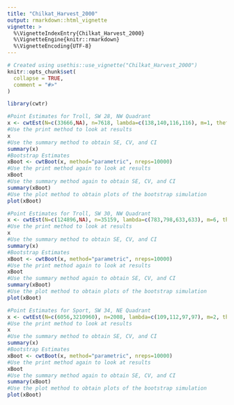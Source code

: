 ```yaml
---
title: "Chilkat_Harvest_2000"
output: rmarkdown::html_vignette
vignette: >
  %\VignetteIndexEntry{Chilkat_Harvest_2000}
  %\VignetteEngine{knitr::rmarkdown}
  %\VignetteEncoding{UTF-8}
---
```


```r
# Created using usethis::use_vignette("Chilkat_Harvest_2000")
knitr::opts_chunk$set(
  collapse = TRUE,
  comment = "#>"
)
```

```r
library(cwtr)
```


```r
#Point Estimates for Troll, SW 28, NW Quadrant
x <- cwtEst(N=c(33666,NA), n=7618, lambda=c(138,140,116,116), m=1, theta=c(0.018867925,102.145455))
#Use the print method to look at results
x
#Use the summary method to obtain SE, CV, and CI
summary(x)
#Bootstrap Estimates
xBoot <- cwtBoot(x, method="parametric", nreps=10000)
#Use the print method again to look at results
xBoot
#Use the summary method again to obtain SE, CV, and CI
summary(xBoot)
#Use the plot method to obtain plots of the bootstrap simulation
plot(xBoot)
```



```r
#Point Estimates for Troll, SW 30, NW Quadrant
x <- cwtEst(N=c(124896,NA), n=35159, lambda=c(783,798,633,633), m=6, theta=c(0.018867925,102.145455))
#Use the print method to look at results
x
#Use the summary method to obtain SE, CV, and CI
summary(x)
#Bootstrap Estimates
xBoot <- cwtBoot(x, method="parametric", nreps=10000)
#Use the print method again to look at results
xBoot
#Use the summary method again to obtain SE, CV, and CI
summary(xBoot)
#Use the plot method to obtain plots of the bootstrap simulation
plot(xBoot)
```


```r
#Point Estimates for Sport, SW 34, NE Quadrant
x <- cwtEst(N=c(6056,3210960), n=2008, lambda=c(109,112,97,97), m=2, theta=c(0.018867925,102.145455))
#Use the print method to look at results
x
#Use the summary method to obtain SE, CV, and CI
summary(x)
#Bootstrap Estimates
xBoot <- cwtBoot(x, method="parametric", nreps=10000)
#Use the print method again to look at results
xBoot
#Use the summary method again to obtain SE, CV, and CI
summary(xBoot)
#Use the plot method to obtain plots of the bootstrap simulation
plot(xBoot)

```

